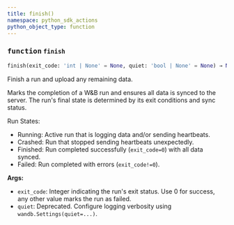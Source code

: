 ```yaml
---
title: finish()
namespace: python_sdk_actions
python_object_type: function
---
```


<Card title="View the source code" href="https://github.com/wandb/wandb/blob/main/wandb/sdk/wandb_run.py" icon="github"/>




### <kbd>function</kbd> `finish`

```python
finish(exit_code: 'int | None' = None, quiet: 'bool | None' = None) → None
```

Finish a run and upload any remaining data. 

Marks the completion of a W&B run and ensures all data is synced to the server. The run's final state is determined by its exit conditions and sync status. 

Run States: 
- Running: Active run that is logging data and/or sending heartbeats. 
- Crashed: Run that stopped sending heartbeats unexpectedly. 
- Finished: Run completed successfully (`exit_code=0`) with all data synced. 
- Failed: Run completed with errors (`exit_code!=0`). 



**Args:**
 
 - `exit_code`:  Integer indicating the run's exit status. Use 0 for success,  any other value marks the run as failed. 
 - `quiet`:  Deprecated. Configure logging verbosity using `wandb.Settings(quiet=...)`. 
